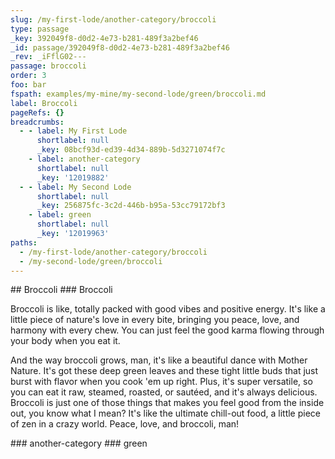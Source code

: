 ```yaml
---
slug: /my-first-lode/another-category/broccoli
type: passage
_key: 392049f8-d0d2-4e73-b281-489f3a2bef46
_id: passage/392049f8-d0d2-4e73-b281-489f3a2bef46
_rev: _iFflG02---
passage: broccoli
order: 3
foo: bar
fspath: examples/my-mine/my-second-lode/green/broccoli.md
label: Broccoli
pageRefs: {}
breadcrumbs:
  - - label: My First Lode
      shortlabel: null
      _key: 08bcf93d-ed39-4d34-889b-5d3271074f7c
    - label: another-category
      shortlabel: null
      _key: '12019882'
  - - label: My Second Lode
      shortlabel: null
      _key: 256875fc-3c2d-446b-b95a-53cc79172bf3
    - label: green
      shortlabel: null
      _key: '12019963'
paths:
  - /my-first-lode/another-category/broccoli
  - /my-second-lode/green/broccoli
---
```


<NuggetArea>
<Passage slug="/my-first-lode/another-category/broccoli" type="passage" _key="392049f8-d0d2-4e73-b281-489f3a2bef46" _id="passage/392049f8-d0d2-4e73-b281-489f3a2bef46" _rev="_iFflG02---" passage="broccoli" order="3" foo="bar" fspath="examples/my-mine/my-second-lode/green/broccoli.md" label="Broccoli" paths="/my-first-lode/another-category/broccoli,/my-second-lode/green/broccoli">
<NuggetBody>
## Broccoli

</NuggetBody>
<Breadcrumbs>
<Crumbs>
<Crumb _key="08bcf93d-ed39-4d34-889b-5d3271074f7c" label="My First Lode" /><Crumb _key="12019882" label="another-category" />
</Crumbs>
<Crumbs>
<Crumb _key="256875fc-3c2d-446b-b95a-53cc79172bf3" label="My Second Lode" /><Crumb _key="12019963" label="green" />
</Crumbs>
</Breadcrumbs>
</Passage>

<NuggetsInbound>
</NuggetsInbound>
<NuggetsOutbound>
<Nugget direction="outbound" type="nugget" _key="d7faacfb-0fd8-40b3-8b84-c74cdf820032" _id="nugget/d7faacfb-0fd8-40b3-8b84-c74cdf820032" _rev="_iFflG02--_" author="ChatGPT" fspath="examples/my-mine/my-second-lode/green/broccoli/broccoli.md" label="Broccoli" paths="/my-first-lode/another-category/broccoli/broccoli,/my-second-lode/green/broccoli/broccoli" slug="/my-first-lode/another-category/broccoli/broccoli">
<NuggetBody>
### Broccoli

Broccoli is like, totally packed with good vibes and positive energy. It's like a little piece of nature's love in every bite, bringing you peace, love, and harmony with every chew. You can just feel the good karma flowing through your body when you eat it.

And the way broccoli grows, man, it's like a beautiful dance with Mother Nature. It's got these deep green leaves and these tight little buds that just burst with flavor when you cook 'em up right. Plus, it's super versatile, so you can eat it raw, steamed, roasted, or sautéed, and it's always delicious. Broccoli is just one of those things that makes you feel good from the inside out, you know what I mean? It's like the ultimate chill-out food, a little piece of zen in a crazy world. Peace, love, and broccoli, man!

</NuggetBody>
</Nugget>

</NuggetsOutbound>
</NuggetArea>
<PassagesInbound>
<Passage direction="inbound" type="passage" _key="12019882" _id="passage/12019882" _rev="_iFflGzq--A" label="another-category" passage="another-category" fspath="examples/my-mine/my-first-lode/another-category" paths="/my-first-lode/another-category" slug="/my-first-lode/another-category">
<NuggetBody>
### another-category

</NuggetBody>
<Breadcrumbs>
<Crumbs>
<Crumb _key="08bcf93d-ed39-4d34-889b-5d3271074f7c" label="My First Lode" />
</Crumbs>
</Breadcrumbs>
</Passage>

<Passage direction="inbound" type="passage" _key="12019963" _id="passage/12019963" _rev="_iFflG0u---" label="green" passage="green" fspath="examples/my-mine/my-second-lode/green" paths="/my-second-lode/green" slug="/my-second-lode/green">
<NuggetBody>
### green

</NuggetBody>
<Breadcrumbs>
<Crumbs>
<Crumb _key="256875fc-3c2d-446b-b95a-53cc79172bf3" label="My Second Lode" />
</Crumbs>
</Breadcrumbs>
</Passage>

</PassagesInbound>
<PassagesOutbound>
</PassagesOutbound>